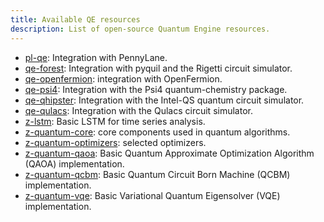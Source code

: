 ```yaml
---
title: Available QE resources
description: List of open-source Quantum Engine resources.
---
```

- [pl-qe](https://github.com/XanaduAI/pl-qe): Integration with PennyLane.
- [qe-forest](https://github.com/zapatacomputing/qe-forest): Integration with pyquil and the Rigetti circuit simulator.
- [qe-openfermion](https://github.com/zapatacomputing/qe-openfermion): integration with OpenFermion.
- [qe-psi4](https://github.com/zapatacomputing/): Integration with the Psi4 quantum-chemistry package.
- [qe-qhipster](https://github.com/zapatacomputing/qe-qhipster): Integration with the Intel-QS quantum circuit simulator.
- [qe-qulacs](https://github.com/zapatacomputing/qe-qulacs): Integration with the Qulacs circuit simulator.
- [z-lstm](https://github.com/zapatacomputing/z-lstm): Basic LSTM for time series analysis.
- [z-quantum-core](https://github.com/zapatacomputing/z-quantum-core): core components used in quantum algorithms.
- [z-quantum-optimizers](https://github.com/zapatacomputing/z-quantum-optimizers): selected optimizers.
- [z-quantum-qaoa](https://github.com/zapatacomputing/z-quantum-qaoa): Basic Quantum Approximate Optimization Algorithm (QAOA) implementation.
- [z-quantum-qcbm](https://github.com/zapatacomputing/z-quantum-qcbm): Basic Quantum Circuit Born Machine (QCBM) implementation.
- [z-quantum-vqe](https://github.com/zapatacomputing/z-quantum-vqe): Basic Variational Quantum Eigensolver (VQE) implementation.
